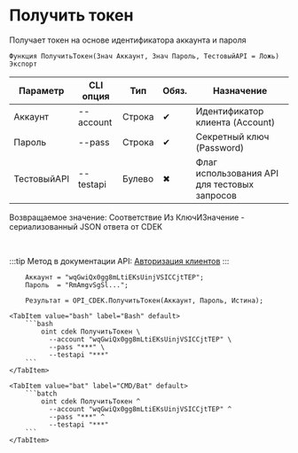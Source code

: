 ﻿---
sidebar_position: 1
---


# Получить токен
 Получает токен на основе идентификатора аккаунта и пароля



`Функция ПолучитьТокен(Знач Аккаунт, Знач Пароль, ТестовыйAPI = Ложь) Экспорт`

  | Параметр | CLI опция | Тип | Обяз. | Назначение |
  |-|-|-|-|-|
  | Аккаунт | --account | Строка | &#x2714; | Идентификатор клиента (Account) |
  | Пароль | --pass | Строка | &#x2714; | Секретный ключ (Password) |
  | ТестовыйAPI | --testapi | Булево | &#x2716; | Флаг использования API для тестовых запросов |

  
  Возвращаемое значение:   Соответствие Из КлючИЗначение - сериализованный JSON ответа от CDEK

<br/>

:::tip
Метод в документации API: [Авторизация клиентов](https://api-docs.cdek.ru/29923918.html)
:::
<br/>


```bsl title="Пример использования для 1С:Предприятие/OneScript"
    Аккаунт = "wqGwiQx0gg8mLtiEKsUinjVSICCjtTEP";
    Пароль  = "RmAmgvSgSl...";

    Результат = OPI_CDEK.ПолучитьТокен(Аккаунт, Пароль, Истина);
```
    

 <Tabs>
  
    <TabItem value="bash" label="Bash" default>
        ```bash
            oint cdek ПолучитьТокен \
              --account "wqGwiQx0gg8mLtiEKsUinjVSICCjtTEP" \
              --pass "***" \
              --testapi "***"
        ```
    </TabItem>
  
    <TabItem value="bat" label="CMD/Bat" default>
        ```batch
            oint cdek ПолучитьТокен ^
              --account "wqGwiQx0gg8mLtiEKsUinjVSICCjtTEP" ^
              --pass "***" ^
              --testapi "***"
        ```
    </TabItem>
</Tabs>


```json title="Результат"

```
